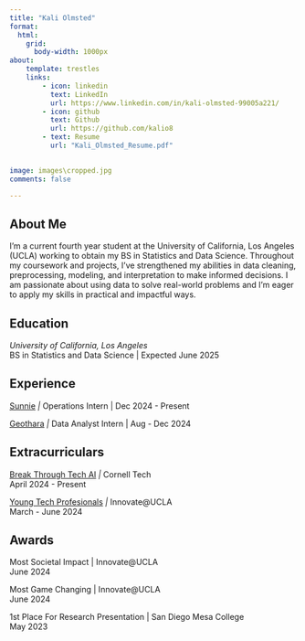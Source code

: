 ```yaml
---
title: "Kali Olmsted"
format:
  html:
    grid:
      body-width: 1000px
about:
    template: trestles
    links:
        - icon: linkedin
          text: LinkedIn
          url: https://www.linkedin.com/in/kali-olmsted-99005a221/
        - icon: github
          text: Github
          url: https://github.com/kalio8
        - text: Resume
          url: "Kali_Olmsted_Resume.pdf"

        
image: images\cropped.jpg
comments: false

---
```


## About Me

<div class="justified-text">

I'm a current fourth year student at the University of California, Los Angeles (UCLA) working to obtain my BS in Statistics and Data Science. Throughout my coursework and projects, I've strengthened my abilities in data cleaning, preprocessing, modeling, and interpretation to make informed decisions. I am passionate about using data to solve real-world problems and I'm eager to apply my skills in practical and impactful ways.

</div>


## Education

*University of California, Los Angeles* <br/> BS in Statistics and Data Science \| Expected June 2025

## Experience

[Sunnie](https://feelsunnie.com/?srsltid=AfmBOoqTt960ifB2ccfE3gtr-SbYXzsMKBowLYngAVZ6aBQJ270QQkHA) *\|* Operations Intern \| Dec 2024 - Present

[Geothara](https://geothara.com/) *\|* Data Analyst Intern \| Aug - Dec 2024

## Extracurriculars

[Break Through Tech AI](https://www.breakthroughtech.org/programs/the-ai-program/) *\|* Cornell Tech <br/> April 2024 - Present

[Young Tech Profesionals](https://oarc.ucla.edu/partnerships/innovateucla) *\|* Innovate\@UCLA <br/> March - June 2024


## Awards

Most Societal Impact | Innovate@UCLA <br/> June 2024  

Most Game Changing | Innovate@UCLA <br/> June 2024  

1st Place For Research Presentation | San Diego Mesa College <br/> May 2023  




